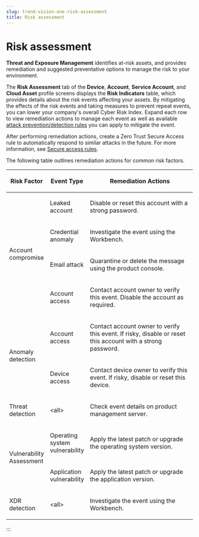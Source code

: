 ```yaml
---
slug: trend-vision-one-risk-assessment
title: Risk assessment
---
```

# Risk assessment

**Threat and Exposure Management** identifies at-risk assets, and provides remediation and suggested preventative options to manage the risk to your environment.

The **Risk Assessment** tab of the **Device**, **Account**, **Service Account**, and **Cloud Asset** profile screens displays the **Risk Indicators** table, which provides details about the risk events affecting your assets. By mitigating the effects of the risk events and taking measures to prevent repeat events, you can lower your company's overall Cyber Risk Index. Expand each row to view remediation actions to manage each event as well as available [attack prevention/detection rules](attack-prevention.mdx) you can apply to mitigate the event.

After performing remediation actions, create a Zero Trust Secure Access rule to automatically respond to similar attacks in the future. For more information, see [Secure access rules](secure-access-rules.mdx).

The following table outlines remediation actions for common risk factors.

<table>
<colgroup>
<col style="width: 20%" />
<col style="width: 20%" />
<col style="width: 60%" />
</colgroup>
<thead>
<tr>
<th><p>Risk Factor</p></th>
<th><p>Event Type</p></th>
<th><p>Remediation Actions</p></th>
</tr>
</thead>
<tbody>
<tr>
<td rowspan="4"><p>Account compromise</p></td>
<td><p>Leaked account</p></td>
<td><p>Disable or reset this account with a strong password.</p></td>
</tr>
<tr>
<td><p>Credential anomaly</p></td>
<td><p>Investigate the event using the Workbench.</p></td>
</tr>
<tr>
<td><p>Email attack</p></td>
<td><p>Quarantine or delete the message using the product console.</p></td>
</tr>
<tr>
<td><p>Account access</p></td>
<td><p>Contact account owner to verify this event. Disable the account as required.</p></td>
</tr>
<tr>
<td rowspan="2"><p>Anomaly detection</p></td>
<td><p>Account access</p></td>
<td><p>Contact account owner to verify this event. If risky, disable or reset this account with a strong password.</p></td>
</tr>
<tr>
<td><p>Device access</p></td>
<td><p>Contact device owner to verify this event. If risky, disable or reset this device.</p></td>
</tr>
<tr>
<td><p>Threat detection</p></td>
<td><p>&lt;all&gt;</p></td>
<td><p>Check event details on product management server.</p></td>
</tr>
<tr>
<td rowspan="2"><p>Vulnerability Assessment</p></td>
<td><p>Operating system vulnerability</p></td>
<td><p>Apply the latest patch or upgrade the operating system version.</p></td>
</tr>
<tr>
<td><p>Application vulnerability</p></td>
<td><p>Apply the latest patch or upgrade the application version.</p></td>
</tr>
<tr>
<td><p>XDR detection</p></td>
<td><p>&lt;all&gt;</p></td>
<td><p>Investigate the event using the Workbench.</p></td>
</tr>
</tbody>
</table>
:::
